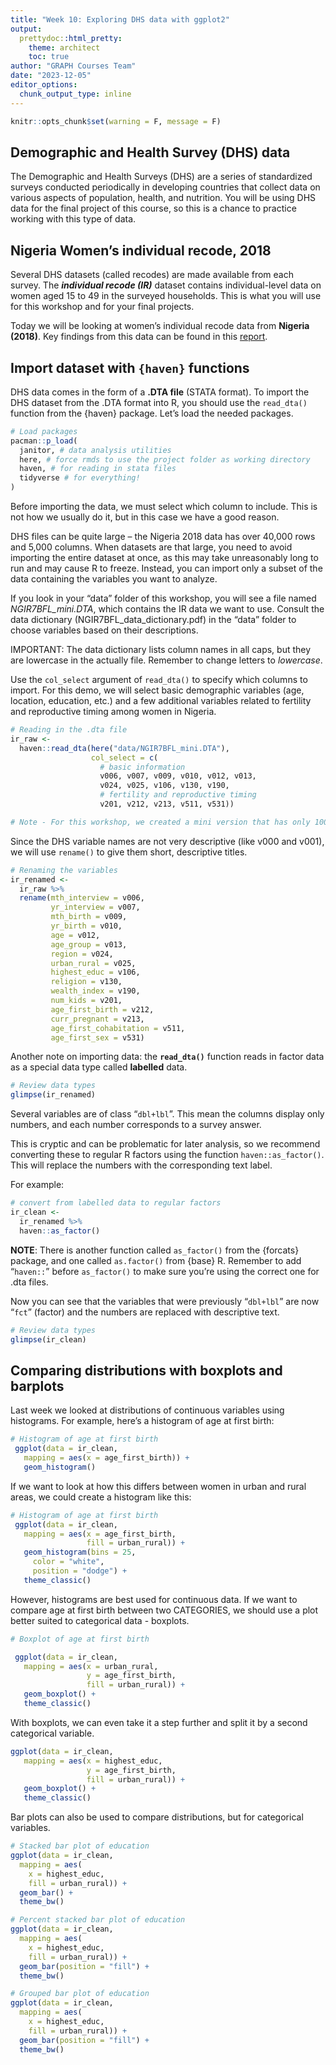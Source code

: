 ```yaml
---
title: "Week 10: Exploring DHS data with ggplot2"
output:
  prettydoc::html_pretty:
    theme: architect
    toc: true
author: "GRAPH Courses Team"
date: "2023-12-05"
editor_options: 
  chunk_output_type: inline
---
```


```r
knitr::opts_chunk$set(warning = F, message = F)
```

## Demographic and Health Survey (DHS) data

The Demographic and Health Surveys (DHS) are a series of standardized surveys conducted periodically in developing countries that collect data on various aspects of population, health, and nutrition. You will be using DHS data for the final project of this course, so this is a chance to practice working with this type of data.

## Nigeria Women's individual recode, 2018

Several DHS datasets (called recodes) are made available from each survey. The ***individual recode (IR)*** dataset contains individual-level data on women aged 15 to 49 in the surveyed households. This is what you will use for this workshop and for your final projects.

Today we will be looking at women's individual recode data from **Nigeria (2018)**. Key findings from this data can be found in this [report](https://drive.google.com/file/d/10pp9O9EJZvideynYyANqJtBCsN_vNQjs/view). 
 
## Import dataset with `{haven}` functions
 
DHS data comes in the form of a **.DTA file** (STATA format). To import the DHS dataset from the .DTA format into R, you should use the `read_dta()` function from the {haven} package. Let's load the needed packages.

```r
# Load packages
pacman::p_load(
  janitor, # data analysis utilities
  here, # force rmds to use the project folder as working directory
  haven, # for reading in stata files
  tidyverse # for everything!
)
```

Before importing the data, we must select which column to include. This is not how we usually do it, but in this case we have a good reason. 

DHS files can be quite large -- the Nigeria 2018 data has over 40,000 rows and 5,000 columns. When datasets are that large, you need to avoid importing the entire dataset at once, as this may take unreasonably long to run and may cause R to freeze. Instead, you can import only a subset of the data containing the variables you want to analyze. 

If you look in your "data" folder of this workshop, you will see a file named *NGIR7BFL_mini.DTA*, which contains the IR data we want to use. Consult the data dictionary (NGIR7BFL_data_dictionary.pdf) in the "data" folder to choose variables based on their descriptions.

IMPORTANT: The data dictionary lists column names in all caps, but they are lowercase in the actually file. Remember to change letters to *lowercase*.

Use the `col_select` argument of `read_dta()` to specify which columns to import. For this demo, we will select basic demographic variables (age, location, education, etc.) and a few additional variables related to fertility and reproductive timing among women in Nigeria.

```r
# Reading in the .dta file
ir_raw <- 
  haven::read_dta(here("data/NGIR7BFL_mini.DTA"),
                  col_select = c(
                    # basic information
                    v006, v007, v009, v010, v012, v013, 
                    v024, v025, v106, v130, v190,   
                    # fertility and reproductive timing
                    v201, v212, v213, v511, v531))

# Note - For this workshop, we created a mini version that has only 1000 rows, but in your actual final project you will be expected to work with all rows.
```

Since the DHS variable names are not very descriptive (like v000 and v001), we will use `rename()` to give them short, descriptive titles.

```r
# Renaming the variables
ir_renamed <- 
  ir_raw %>% 
  rename(mth_interview = v006,
         yr_interview = v007,
         mth_birth = v009,
         yr_birth = v010,
         age = v012,
         age_group = v013,
         region = v024,
         urban_rural = v025,
         highest_educ = v106,
         religion = v130,
         wealth_index = v190,
         num_kids = v201,
         age_first_birth = v212,
         curr_pregnant = v213,
         age_first_cohabitation = v511,
         age_first_sex = v531)
```

Another note on importing data: the **`read_dta()`** function reads in factor data as a special data type called **labelled** data.

```r
# Review data types
glimpse(ir_renamed)
```

Several variables are of class "`dbl+lbl`". This mean the columns display only numbers, and each number corresponds to a survey answer.

This is cryptic and can be problematic for later analysis, so we recommend converting these to regular R factors using the function `haven::as_factor()`. This will replace the numbers with the corresponding text label.

For example:

```r
# convert from labelled data to regular factors
ir_clean <- 
  ir_renamed %>% 
  haven::as_factor()
```

**NOTE**: There is another function called `as_factor()` from the {forcats} package, and one called `as.factor()` from {base} R. Remember to add "`haven::`" before `as_factor()` to make sure you're using the correct one for .dta files.

Now you can see that the variables that were previously "`dbl+lbl`" are now "`fct`" (factor) and the numbers are replaced with descriptive text.

```r
# Review data types
glimpse(ir_clean)
```

## Comparing distributions with boxplots and barplots

Last week we looked at distributions of continuous variables using histograms. For example, here's a histogram of age at first birth:
```r
# Histogram of age at first birth
 ggplot(data = ir_clean,
   mapping = aes(x = age_first_birth)) +
   geom_histogram()
```
If we want to look at how this differs between women in urban and rural areas, we could create a histogram like this: 
```r
# Histogram of age at first birth
 ggplot(data = ir_clean,
   mapping = aes(x = age_first_birth, 
                 fill = urban_rural)) +
   geom_histogram(bins = 25, 
     color = "white",
     position = "dodge") +
   theme_classic()
```
However, histograms are best used for continuous data. If we want to compare age at first birth between two CATEGORIES, we should use a plot better suited to categorical data - boxplots. 
```r
# Boxplot of age at first birth

 ggplot(data = ir_clean,
   mapping = aes(x = urban_rural, 
                 y = age_first_birth, 
                 fill = urban_rural)) +
   geom_boxplot() +
   theme_classic()
```

With boxplots, we can even take it a step further and split it by a second categorical variable. 
```r
ggplot(data = ir_clean,
   mapping = aes(x = highest_educ, 
                 y = age_first_birth, 
                 fill = urban_rural)) +
   geom_boxplot() +
   theme_classic()
```

Bar plots can also be used to compare distributions, but for categorical variables.

```r
# Stacked bar plot of education
ggplot(data = ir_clean,
  mapping = aes(
    x = highest_educ,
    fill = urban_rural)) +
  geom_bar() +
  theme_bw()
```


```r
# Percent stacked bar plot of education
ggplot(data = ir_clean,
  mapping = aes(
    x = highest_educ,
    fill = urban_rural)) +
  geom_bar(position = "fill") +
  theme_bw()
```
```r
# Grouped bar plot of education
ggplot(data = ir_clean,
  mapping = aes(
    x = highest_educ,
    fill = urban_rural)) +
  geom_bar(position = "fill") +
  theme_bw()
```